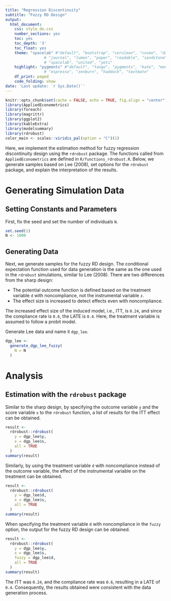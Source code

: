 ```yaml
---
title: "Regression Discontinuity"
subtitle: "Fuzzy RD Design"
output: 
  html_document:
    css: style_do.css
    number_sections: yes
    toc: yes
    toc_depth: '3'
    toc_float: yes
    theme: "spacelab" #"default", "bootstrap", "cerulean", "cosmo", "darkly", "flatly",
                 # "journal", "lumen", "paper", "readable", "sandstone", "simplex",
                 # "spacelab", "united", "yeti"
    highlight: "pygments" #"default", "tango", "pygments", "kate", "monochrome",
                 # "espresso", "zenburn", "haddock", "textmate"
    df_print: paged
    code_folding: show
date: 'Last update: `r Sys.Date()`'
---
```


```r
knitr::opts_chunk$set(cache = FALSE, echo = TRUE, fig.align = "center")
library(AppliedEconometrics)
library(foreach)
library(magrittr)
library(ggplot2)
library(kableExtra)
library(modelsummary)
library(rdrobust)
color_main <- scales::viridis_pal(option = "C")(1)
```

Here, we implement the estimation method for fuzzy regression discontinuity design using the `rdrobust` package. The functions called from `AppliedEconometrics` are defined in `R/functions_rdrobust.R`. Below, we generate samples based on Lee (2008), set options for the `rdrobust` package, and explain the interpretation of the results.

# Generating Simulation Data

## Setting Constants and Parameters

First, fix the seed and set the number of individuals `N`.

```r
set.seed(1)
N <- 1000
```

## Generating Data

Next, we generate samples for the fuzzy RD design. The conditional expectation function used for data generation is the same as the one used in the `rdrobust` simulations, similar to Lee (2008). There are two differences from the sharp design:

- The potential outcome function is defined based on the treatment variable `d` with noncompliance, not the instrumental variable `z`.
- The effect size is increased to detect effects even with noncompliance.

The increased effect size of the induced model, i.e., ITT, is `0.24`, and since the compliance rate is `0.6`, the LATE is `0.4`. Here, the treatment variable is assumed to follow a probit model.

```{=latex}
\begin{align*}
 d =& 1\{\Psi^{-1}(0.3(1 + 0.5 s) + 0.4z) \leq \epsilon_i\}, \epsilon_i \sim N(0,1)\\
 z =& 1\{s \geq 0\}, \Psi(x) = P(\epsilon_i \leq x),\\
 y =& y^*(1)d + y^*(0)(1 - d)
\end{align*}
```

Generate Lee data and name it `dgp_lee`.

```r
dgp_lee <- 
  generate_dgp_lee_fuzzy(
    N = N
  )
```

# Analysis

## Estimation with the `rdrobust` package

Similar to the sharp design, by specifying the outcome variable `y` and the score variable `x` to the `rdrobust` function, a list of results for the ITT effect can be obtained.

```r
result <- 
  rdrobust::rdrobust(
    y = dgp_lee$y,
    x = dgp_lee$s,
    all = TRUE
  )
summary(result)
```

Similarly, by using the treatment variable `d` with noncompliance instead of the outcome variable, the effect of the instrumental variable on the treatment can be obtained.

```r
result <- 
  rdrobust::rdrobust(
    y = dgp_lee$d,
    x = dgp_lee$s,
    all = TRUE
  )
summary(result)

```

When specifying the treatment variable `d` with noncompliance in the `fuzzy` option, the output for the fuzzy RD design can be obtained.

```r
result <- 
  rdrobust::rdrobust(
    y = dgp_lee$y,
    x = dgp_lee$s, 
    fuzzy = dgp_lee$d,
    all = TRUE
  )
summary(result)
```

The ITT was `0.24`, and the compliance rate was `0.6`, resulting in a LATE of `0.4`. Consequently, the results obtained were consistent with the data generation process.


